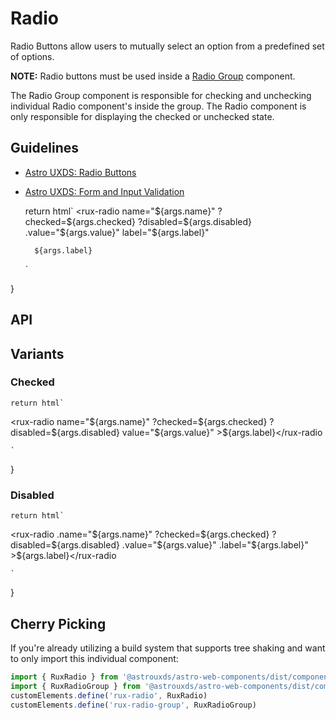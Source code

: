 
<Meta of={RadioStories} />

# Radio

Radio Buttons allow users to mutually select an option from a predefined set of options.

**NOTE:** Radio buttons must be used inside a [Radio Group](/?path=/docs/components-radio-group--default-story) component.

The Radio Group component is responsible for checking and unchecking individual Radio component's inside the group. The Radio component is only responsible for displaying the checked or unchecked state.

## Guidelines

* [Astro UXDS: Radio Buttons](https://www.astrouxds.com/ui-components/radio-button)
* [Astro UXDS: Form and Input Validation](https://www.astrouxds.com/ui-components/validation)

    return html`
    <rux-radio
        name="${args.name}"
        ?checked=${args.checked}
        ?disabled=${args.disabled}
        .value="${args.value}"
        label="${args.label}"
    >
        ${args.label}
    </rux-radio>
    `
}

<Canvas>
  <Story of={RadioStories.Default_} />
</Canvas>

## API

<ArgsTable of="rux-radio" />

## Variants

### Checked

    return html`
<rux-radio
    name="${args.name}"
    ?checked=${args.checked}
    ?disabled=${args.disabled}
    value="${args.value}"
    >${args.label}</rux-radio
>
    `
}

<Canvas>
  <Story of={RadioStories.Checked_} />
</Canvas>

### Disabled

    return html`
<rux-radio
    .name="${args.name}"
    ?checked=${args.checked}
    ?disabled=${args.disabled}
    .value="${args.value}"
    .label="${args.label}"
    >${args.label}</rux-radio
>
    `
}

<Canvas>
  <Story of={RadioStories.Disabled_} />
</Canvas>

## Cherry Picking

If you're already utilizing a build system that supports tree shaking and want to only import this individual component:

```js
import { RuxRadio } from '@astrouxds/astro-web-components/dist/components/rux-radio.js'
import { RuxRadioGroup } from '@astrouxds/astro-web-components/dist/components/rux-radio-group.js'
customElements.define('rux-radio', RuxRadio)
customElements.define('rux-radio-group', RuxRadioGroup)
```
